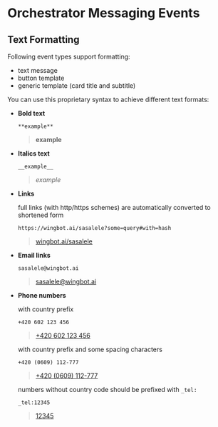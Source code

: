 

# Orchestrator Messaging Events

## Text Formatting

Following event types support formatting:

+ text message
+ button template
+ generic template (card title and subtitle)

You can use this proprietary syntax to achieve different text formats:

- **Bold text**

    `**example**`

    > **example**

- **Italics text**

    `__example__`

    > *example*

- **Links**

    full links (with http/https schemes) are automatically converted to shortened form

    `https://wingbot.ai/sasalele?some=query#with=hash`

    > [wingbot.ai/sasalele](https://wingbot.ai/sasalele?some=query#with=hash)

- **Email links**

    `sasalele@wingbot.ai`

    > <sasalele@wingbot.ai>

- **Phone numbers**

    with country prefix

    `+420 602 123 456`

    > [+420 602 123 456](tel:+420602123456)

    with country prefix and some spacing characters

    `+420 (0609) 112-777`

    > [+420 (0609) 112-777](tel:+4200609112777)

    numbers without country code should be prefixed with `_tel:`

    `_tel:12345`

    > [12345](tel:12345)